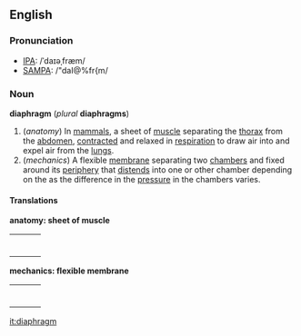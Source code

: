 ==English==
===Pronunciation===
*[[IPA]]: /ˈdaɪəˌfræm/
*[[SAMPA]]: /"daI@%fr{m/

===Noun===
'''diaphragm''' (''plural'' '''diaphragms''')

#(''anatomy'') In [[mammal]]s, a sheet of [[muscle]] separating the [[thorax]] from the [[abdomen]], [[contract]]ed and relaxed in [[respiration]] to draw air into and expel air from the [[lung]]s.
#(''mechanics'') A flexible [[membrane]] separating two [[chamber]]s and fixed around its [[periphery]] that [[distend]]s into one or other chamber depending on the as the difference in the [[pressure]] in the chambers varies.

====Translations====
'''anatomy: sheet of muscle'''
{| border=0  width=100%
|-
|bgcolor="#FFFFE0" valign=top width=48%|
{|
<!--languages from A to I go here-->
|}
| width=1% |
|bgcolor="#FFFFE0" valign=top width=48%|
{|
<!--languages from J to Z go here-->
|}
|}

'''mechanics: flexible membrane'''
{| border=0  width=100%
|-
|bgcolor="#FFFFE0" valign=top width=48%|
{|
<!--languages from A to I go here-->
|}
| width=1% |
|bgcolor="#FFFFE0" valign=top width=48%|
{|
<!--languages from J to Z go here-->
|}
|}

[[it:diaphragm]]